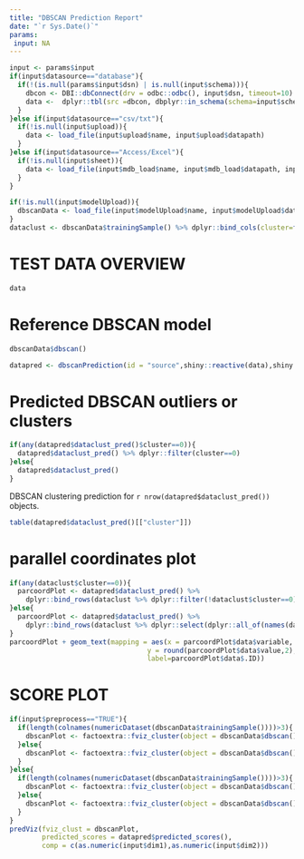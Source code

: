 ```yaml
---
title: "DBSCAN Prediction Report"
date: "`r Sys.Date()`"
params:
 input: NA
---
```


```r
input <- params$input
if(input$datasource=="database"){
  if(!(is.null(params$input$dsn) | is.null(input$schema))){
    dbcon <- DBI::dbConnect(drv = odbc::odbc(), input$dsn, timeout=10)
    data <-  dplyr::tbl(src =dbcon, dbplyr::in_schema(schema=input$schema, table = input$dbtable)) %>% dplyr::collect()
  }
}else if(input$datasource=="csv/txt"){
  if(!is.null(input$upload)){
    data <- load_file(input$upload$name, input$upload$datapath)
  }
}else if(input$datasource=="Access/Excel"){
  if(!is.null(input$sheet)){
    data <- load_file(input$mdb_load$name, input$mdb_load$datapath, input$sheet)
  }
}

if(!is.null(input$modelUpload)){
  dbscanData <- load_file(input$modelUpload$name, input$modelUpload$datapath)
}
dataclust <- dbscanData$trainingSample() %>% dplyr::bind_cols(cluster=factor(dbscanData$dbscan()$cluster))
```

# TEST DATA OVERVIEW
```r
data
```

# Reference DBSCAN model
```r
dbscanData$dbscan()
```

```r
datapred <- dbscanPrediction(id = "source",shiny::reactive(data),shiny::reactive(dbscanData))
```

# Predicted DBSCAN outliers or clusters
```r
if(any(datapred$dataclust_pred()$cluster==0)){
  datapred$dataclust_pred() %>% dplyr::filter(cluster==0)
}else{
  datapred$dataclust_pred()
}
```
DBSCAN clustering prediction for `r nrow(datapred$dataclust_pred())` objects.     

```r
table(datapred$dataclust_pred()[["cluster"]])
```

# parallel coordinates plot

```r
if(any(dataclust$cluster==0)){
  parcoordPlot <- datapred$dataclust_pred() %>% 
    dplyr::bind_rows(dataclust %>% dplyr::filter(!dataclust$cluster==0) %>% dplyr::select(dplyr::all_of(names(datapred$dataclust_pred())))) %>% parcoord_plot(varOrder=input$order)
}else{
  parcoordPlot <- datapred$dataclust_pred() %>%
    dplyr::bind_rows(dataclust %>% dplyr::select(dplyr::all_of(names(datapred$dataclust_pred())))) %>% parcoord_plot(varOrder=input$order)
}
parcoordPlot + geom_text(mapping = aes(x = parcoordPlot$data$variable,
                                  y = round(parcoordPlot$data$value,2),
                                  label=parcoordPlot$data$.ID))
```

# SCORE PLOT
```r
if(input$preprocess=="TRUE"){
  if(length(colnames(numericDataset(dbscanData$trainingSample())))>3){
    dbscanPlot <- factoextra::fviz_cluster(object = dbscanData$dbscan(),data = numericDataset(dbscanData$trainingSample()) %>% scale(center = TRUE,scale = TRUE), stand = FALSE, ellipse.type = input$ellipse, axes = c(as.numeric(input$dim1),as.numeric(input$dim2)))
  }else{
    dbscanPlot <- factoextra::fviz_cluster(object = dbscanData$dbscan(),data = numericDataset(dbscanData$trainingSample()) %>% scale(center = TRUE,scale = TRUE), stand = FALSE, ellipse.type = input$ellipse, choose.vars = c(as.numeric(input$dim1),as.numeric(input$dim2)))
  }
}else{
  if(length(colnames(numericDataset(dbscanData$trainingSample())))>3){
    dbscanPlot <- factoextra::fviz_cluster(object = dbscanData$dbscan(),data = numericDataset(dbscanData$trainingSample()), stand = FALSE, ellipse.type = input$ellipse, axes = c(as.numeric(input$dim1),as.numeric(input$dim2)))
  }else{
    dbscanPlot <- factoextra::fviz_cluster(object = dbscanData$dbscan(),data = numericDataset(dbscanData$trainingSample()), stand = FALSE, ellipse.type = input$ellipse, choose.vars = c(as.numeric(input$dim1),as.numeric(input$dim2)))
  }
}
predViz(fviz_clust = dbscanPlot,
        predicted_scores = datapred$predicted_scores(), 
        comp = c(as.numeric(input$dim1),as.numeric(input$dim2)))
```

